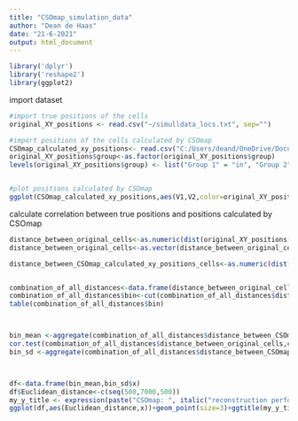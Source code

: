 ---
title: "CSOmap_simulation_data"
author: "Dean de Haas"
date: "21-6-2021"
output: html_document
---

```{r setup, include=FALSE}
library('dplyr')
library('reshape2')
library(ggplot2)
```

import dataset

```{r cars}
#import true positions of the cells
original_XY_positions <- read.csv("~/simulldata_locs.txt", sep="")

#import positions of the cells calculated by CSOmap
CSOmap_calculated_xy_positions<- read.csv("C:/Users/deand/OneDrive/Documents/CSOmap/data/giotto_422_sim_interactionish/x_y_positions_sim_giotto_422_V2.txt", header=FALSE)
original_XY_positions$group<-as.factor(original_XY_positions$group)
levels(original_XY_positions$group) <- list("Group 1" = "in", "Group 2" = "out")


#plot positions calculated by CSOmap
ggplot(CSOmap_calculated_xy_positions,aes(V1,V2,color=original_XY_positions$group))+geom_point(size=3)+xlab('X coordinate')+ylab('Y coordinate')+theme(text = element_text(size = 15),axis.text.x = element_text( size=15),axis.text.y = element_text( size=15)) + scale_color_discrete(name = "group")

```

calculate correlation between true positions and positions calculated by CSOmap

```{r pressure, echo=FALSE}

distance_between_original_cells<-as.numeric(dist(original_XY_positions[,c(2,3)],'euclidean'))
distance_between_original_cells<-as.vector(distance_between_original_cells)

distance_between_CSOmap_calculated_xy_positions_cells<-as.numeric(dist(CSOmap_calculated_xy_positions,'euclidean'))


combination_of_all_distances<-data.frame(distance_between_original_cells,distance_between_CSOmap_calculated_xy_positions_cells)
combination_of_all_distances$bin<-cut(combination_of_all_distances$distance_between_original_cells,c(seq(0,7000,500)))
table(combination_of_all_distances$bin)



bin_mean <-aggregate(combination_of_all_distances$distance_between_CSOmap_calculated_xy_positions_cells, list(combination_of_all_distances$bin), function(x) mean = mean(x)) 
cor.test(combination_of_all_distances$distance_between_original_cells,combination_of_all_distances$distance_between_CSOmap_calculated_xy_positions_cells,method='spearman')
bin_sd <-aggregate(combination_of_all_distances$distance_between_CSOmap_calculated_xy_positions_cells, list(combination_of_all_distances$bin), function(x) sd = sd(x))



df<-data.frame(bin_mean,bin_sd$x)
df$Euclidean_distance<-c(seq(500,7000,500))
my_y_title <- expression(paste("CSOmap: ", italic("reconstruction performance")))
ggplot(df,aes(Euclidean_distance,x))+geom_point(size=3)+ggtitle(my_y_title)+geom_errorbar(aes(ymin=as.numeric(x)-as.numeric(bin_sd.x),ymax=as.numeric(x)+as.numeric(bin_sd.x)), width=100,position=position_dodge(.9)) +xlab("Reference spatial Euclidean distance") + ylab("Reconstructed spatial Euclidean distance")+theme(text = element_text(size = 15),axis.text.x = element_text( size=15),axis.text.y = element_text( size=15))+geom_line(size=0.1)+scale_x_continuous( breaks=c(0,500,1500,2500,3500,4500,5500,6500))#+scale_x_discrete(breaks=c(seq(0,4000,500)))



```

